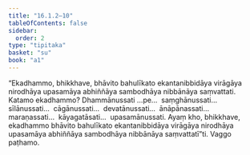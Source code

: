 ```yaml
---
title: "16.1.2–10"
tableOfContents: false
sidebar:
  order: 2
type: "tipitaka"
basket: "su"
book: "a1"
---
```



<DynamicBreadcrumb />

<Division number="297" book="a1">

<Paragraph number="384" book="a1">
“Ekadhammo, bhikkhave, bhāvito bahulīkato ekantanibbidāya virāgāya nirodhāya upasamāya abhiññāya sambodhāya nibbānāya saṃvattati. Katamo ekadhammo? Dhammānussati …pe…  saṃghānussati…  sīlānussati…  cāgānussati…  devatānussati…  ānāpānassati…  maraṇassati…  kāyagatāsati…  upasamānussati. Ayaṃ kho, bhikkhave, ekadhammo bhāvito bahulīkato ekantanibbidāya virāgāya nirodhāya upasamāya abhiññāya sambodhāya nibbānāya saṃvattatī”ti.

</Paragraph>
</Division>

<Paragraph number="385" type="center" book="a1">
Vaggo paṭhamo.
</Paragraph>